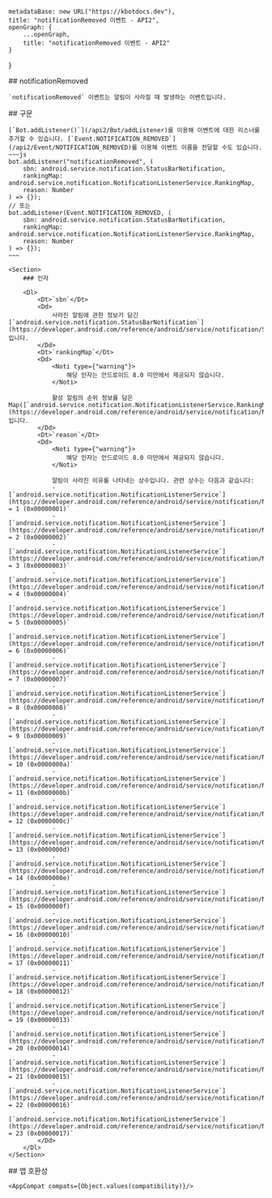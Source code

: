 
    metadataBase: new URL("https://kbotdocs.dev"),
    title: "notificationRemoved 이벤트 - API2",
    openGraph: {
        ...openGraph,
        title: "notificationRemoved 이벤트 - API2"
    }
}

<Section>
    ## notificationRemoved

    `notificationRemoved` 이벤트는 알림이 사라질 때 발생하는 이벤트입니다.
</Section>
<Section>
    ## 구문

    [`Bot.addListener()`](/api2/Bot/addListener)를 이용해 이벤트에 대한 리스너를 추가할 수 있습니다. [`Event.NOTIFICATION_REMOVED`](/api2/Event/NOTIFICATION_REMOVED)를 이용해 이벤트 이름을 전달할 수도 있습니다.
    ~~~js
    bot.addListener("notificationRemoved", (
        sbn: android.service.notification.StatusBarNotification,
        rankingMap: android.service.notification.NotificationListenerService.RankingMap,
        reason: Number
    ) => {});
    // 또는
    bot.addListener(Event.NOTIFICATION_REMOVED, (
        sbn: android.service.notification.StatusBarNotification,
        rankingMap: android.service.notification.NotificationListenerService.RankingMap,
        reason: Number
    ) => {});
    ~~~

    <Section>
        ### 인자

        <Dl>
            <Dt>`sbn`</Dt>
            <Dd>
                사라진 알림에 관한 정보가 담긴 [`android.service.notification.StatusBarNotification`](https://developer.android.com/reference/android/service/notification/StatusBarNotification)입니다.
            </Dd>
            <Dt>`rankingMap`</Dt>
            <Dd>
                <Noti type={"warning"}>
                    해당 인자는 안드로이드 8.0 미만에서 제공되지 않습니다.
                </Noti>

                활성 알림의 순위 정보를 담은 Map([`android.service.notification.NotificationListenerService.RankingMap`](https://developer.android.com/reference/android/service/notification/NotificationListenerService))입니다.
            </Dd>
            <Dt>`reason`</Dt>
            <Dd>
                <Noti type={"warning"}>
                    해당 인자는 안드로이드 8.0 미만에서 제공되지 않습니다.
                </Noti>

                알림이 사라진 이유를 나타내는 상수입니다. 관련 상수는 다음과 같습니다:
                - [`android.service.notification.NotificationListenerService`](https://developer.android.com/reference/android/service/notification/NotificationListenerService)`.REASON_CLICK = 1 (0x00000001)`
                - [`android.service.notification.NotificationListenerService`](https://developer.android.com/reference/android/service/notification/NotificationListenerService)`.REASON_CANCEL = 2 (0x00000002)`
                - [`android.service.notification.NotificationListenerService`](https://developer.android.com/reference/android/service/notification/NotificationListenerService)`.REASON_CANCEL_ALL = 3 (0x00000003)`
                - [`android.service.notification.NotificationListenerService`](https://developer.android.com/reference/android/service/notification/NotificationListenerService)`.REASON_ERROR = 4 (0x00000004)`
                - [`android.service.notification.NotificationListenerService`](https://developer.android.com/reference/android/service/notification/NotificationListenerService)`.REASON_PACKAGE_CHANGED = 5 (0x00000005)`
                - [`android.service.notification.NotificationListenerService`](https://developer.android.com/reference/android/service/notification/NotificationListenerService)`.REASON_USER_STOPPED = 6 (0x00000006)`
                - [`android.service.notification.NotificationListenerService`](https://developer.android.com/reference/android/service/notification/NotificationListenerService)`.REASON_PACKAGE_BANNED = 7 (0x00000007)`
                - [`android.service.notification.NotificationListenerService`](https://developer.android.com/reference/android/service/notification/NotificationListenerService)`.REASON_APP_CANCEL = 8 (0x00000008)`
                - [`android.service.notification.NotificationListenerService`](https://developer.android.com/reference/android/service/notification/NotificationListenerService)`.REASON_APP_CANCEL_ALL = 9 (0x00000009)`
                - [`android.service.notification.NotificationListenerService`](https://developer.android.com/reference/android/service/notification/NotificationListenerService)`.REASON_LISTENER_CANCEL = 10 (0x0000000a)`
                - [`android.service.notification.NotificationListenerService`](https://developer.android.com/reference/android/service/notification/NotificationListenerService)`.REASON_LISTENER_CANCEL_ALL = 11 (0x0000000b)`
                - [`android.service.notification.NotificationListenerService`](https://developer.android.com/reference/android/service/notification/NotificationListenerService)`.REASON_GROUP_SUMMARY_CANCELED = 12 (0x0000000c)`
                - [`android.service.notification.NotificationListenerService`](https://developer.android.com/reference/android/service/notification/NotificationListenerService)`.REASON_GROUP_OPTIMIZATION = 13 (0x0000000d)`
                - [`android.service.notification.NotificationListenerService`](https://developer.android.com/reference/android/service/notification/NotificationListenerService)`.REASON_PACKAGE_SUSPENDED = 14 (0x0000000e)`
                - [`android.service.notification.NotificationListenerService`](https://developer.android.com/reference/android/service/notification/NotificationListenerService)`.REASON_PROFILE_TURNED_OFF = 15 (0x0000000f)`
                - [`android.service.notification.NotificationListenerService`](https://developer.android.com/reference/android/service/notification/NotificationListenerService)`.REASON_UNAUTOBUNDLED = 16 (0x00000010)`
                - [`android.service.notification.NotificationListenerService`](https://developer.android.com/reference/android/service/notification/NotificationListenerService)`.REASON_CHANNEL_BANNED = 17 (0x00000011)`
                - [`android.service.notification.NotificationListenerService`](https://developer.android.com/reference/android/service/notification/NotificationListenerService)`.REASON_SNOOZED = 18 (0x00000012)`
                - [`android.service.notification.NotificationListenerService`](https://developer.android.com/reference/android/service/notification/NotificationListenerService)`.REASON_TIMEOUT = 19 (0x00000013)`
                - [`android.service.notification.NotificationListenerService`](https://developer.android.com/reference/android/service/notification/NotificationListenerService)`.REASON_CHANNEL_REMOVED = 20 (0x00000014)`
                - [`android.service.notification.NotificationListenerService`](https://developer.android.com/reference/android/service/notification/NotificationListenerService)`.REASON_CLEAR_DATA = 21 (0x00000015)`
                - [`android.service.notification.NotificationListenerService`](https://developer.android.com/reference/android/service/notification/NotificationListenerService)`.REASON_ASSISTANT_CANCEL = 22 (0x00000016)`
                - [`android.service.notification.NotificationListenerService`](https://developer.android.com/reference/android/service/notification/NotificationListenerService)`.REASON_LOCKDOWN = 23 (0x00000017)`
            </Dd>
        </Dl>
    </Section>
</Section>
<Section>
    ## 앱 호환성

    <AppCompat compats={Object.values(compatibility)}/>
</Section>